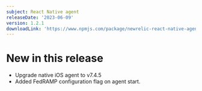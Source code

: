 ```yaml
---
subject: React Native agent
releaseDate: '2023-06-09'
version: 1.2.1
downloadLink: 'https://www.npmjs.com/package/newrelic-react-native-agent/v/1.2.1'
---
```


# New in this release

* Upgrade native iOS agent to v7.4.5
* Added FedRAMP configuration flag on agent start.
